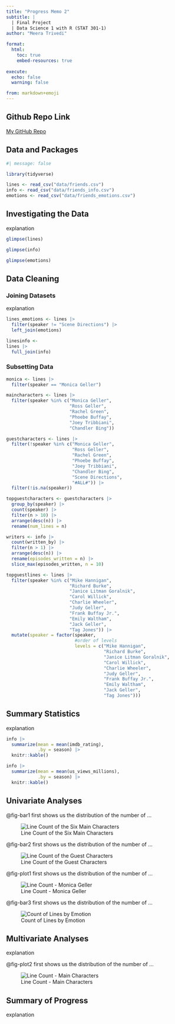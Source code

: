 ```yaml
---
title: "Progress Memo 2"
subtitle: |
  | Final Project 
  | Data Science 1 with R (STAT 301-1)
author: "Meera Trivedi"

format:
  html:
    toc: true
    embed-resources: true
    
execute:
  echo: false
  warning: false

from: markdown+emoji 
---
```


::: {.callout-tip icon="false"}
## Github Repo Link

[My GitHub Repo](https://github.com/stat301-1-2023-fall/final-project-1-meeratrivedi.git)
:::

## Data and Packages

```r
#| message: false

library(tidyverse)

lines <- read_csv("data/friends.csv")
info <- read_csv("data/friends_info.csv")
emotions <- read_csv("data/friends_emotions.csv")
```

## Investigating the Data

explanation

```r
glimpse(lines)
```

```r
glimpse(info)
```

```r
glimpse(emotions)
```

## Data Cleaning

### Joining Datasets

explanation

```r
lines_emotions <- lines |> 
  filter(speaker != "Scene Directions") |> 
  left_join(emotions)
```

```r
linesinfo <- 
lines |> 
  full_join(info)
```


### Subsetting Data
```r
monica <- lines |> 
  filter(speaker == "Monica Geller") 
```


```r
maincharacters <- lines |> 
  filter(speaker %in% c("Monica Geller", 
                        "Ross Geller", 
                        "Rachel Green", 
                        "Phoebe Buffay", 
                        "Joey Tribbiani", 
                        "Chandler Bing"))
```

```r
guestcharacters <- lines |> 
  filter(!speaker %in% c("Monica Geller", 
                         "Ross Geller", 
                         "Rachel Green", 
                         "Phoebe Buffay", 
                         "Joey Tribbiani", 
                         "Chandler Bing", 
                         "Scene Directions", 
                         "#ALL#")) |> 
  filter(!is.na(speaker))
```

```r
topguestcharacters <- guestcharacters |> 
  group_by(speaker) |> 
  count(speaker) |> 
  filter(n > 10) |> 
  arrange(desc(n)) |> 
  rename(num_lines = n)
```

```r
writers <- info |> 
  count(written_by) |>
  filter(n > 1) |> 
  arrange(desc(n)) |> 
  rename(episodes_written = n) |> 
  slice_max(episodes_written, n = 10)
```

```r
topguestlines <- lines |> 
  filter(speaker %in% c("Mike Hannigan", 
                        "Richard Burke", 
                        "Janice Litman Goralnik", 
                        "Carol Willick", 
                        "Charlie Wheeler", 
                        "Judy Geller", 
                        "Frank Buffay Jr.", 
                        "Emily Waltham", 
                        "Jack Geller", 
                        "Tag Jones")) |> 
  mutate(speaker = factor(speaker, 
                          #order of levels
                          levels = c("Mike Hannigan", 
                                     "Richard Burke", 
                                     "Janice Litman Goralnik", 
                                     "Carol Willick", 
                                     "Charlie Wheeler", 
                                     "Judy Geller", 
                                     "Frank Buffay Jr.", 
                                     "Emily Waltham", 
                                     "Jack Geller", 
                                     "Tag Jones")))
```



## Summary Statistics

explanation

```r
info |> 
  summarize(mean = mean(imdb_rating), 
            .by = season) |>
  knitr::kable()
```


```r
info |> 
  summarize(mean = mean(us_views_millions), 
            .by = season) |> 
  knitr::kable()
```

## Univariate Analyses

@fig-bar1 first shows us the distribution of the number of ... 

![Line Count of the Six Main Characters](plots/line_dist_maincharacters.png){#fig-bar1}

@fig-bar2 first shows us the distribution of the number of ... 

![Line Count of the Guest Characters](plots/line_dist_guestcharacters.png){#fig-bar2}



@fig-plot1 first shows us the distribution of the number of ... 

![Line Count - Monica Geller](plots/line_by_season_monica.png){#fig-plot1}

@fig-bar3 first shows us the distribution of the number of ... 

![Count of Lines by Emotion](plots/emotions_count.png){#fig-bar3}

## Multivariate Analyses

explanation

@fig-plot2 first shows us the distribution of the number of ... 

![Line Count - Main Characters](plots/line_by_season_maincharacters.png){#fig-plot2}



## Summary of Progress

explanation

